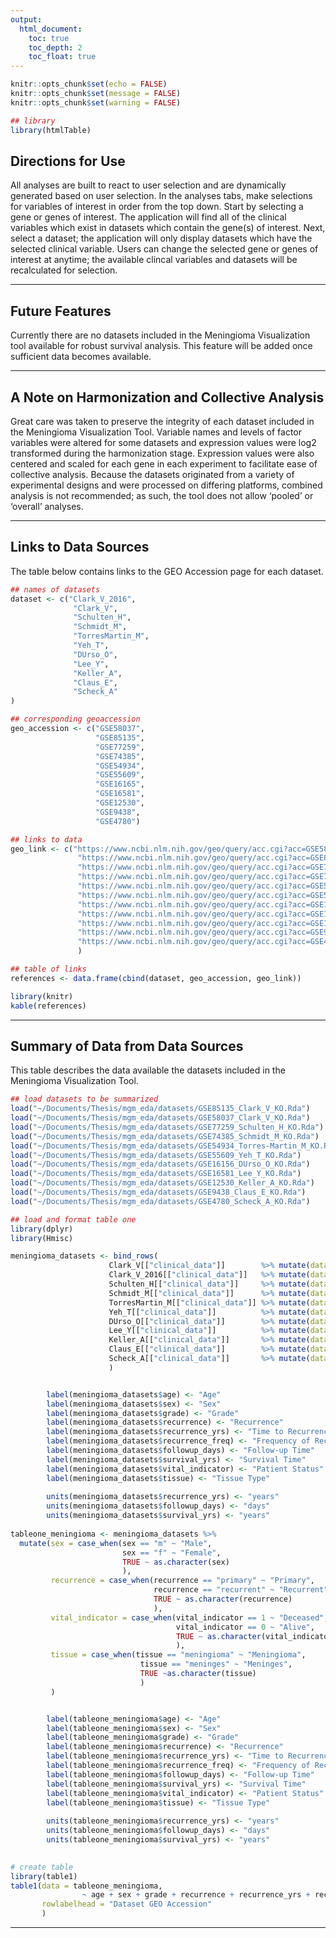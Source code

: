 ```yaml
---
output: 
  html_document:
    toc: true
    toc_depth: 2
    toc_float: true
---
```



```r
knitr::opts_chunk$set(echo = FALSE)
knitr::opts_chunk$set(message = FALSE)
knitr::opts_chunk$set(warning = FALSE)

## library
library(htmlTable)
```



## Directions for Use
        
All analyses are built to react to user selection and are dynamically generated based on user selection. In the analyses tabs, make selections for variables of interest in order from the top down. Start by selecting a gene or genes of interest. The application will find all of the clinical variables which exist in datasets which contain the gene(s) of interest. Next, select a dataset; the application will only display datasets which have the selected clinical variable. Users can change the selected gene or genes of interest at anytime; the available clincal variables and datasets will be recalculated for selection.
         
        
*****
        
## Future Features
        
Currently there are no datasets included in the Meningioma Visualization tool available for robust survival analysis. This feature will be added once sufficient data becomes available.

*****
        
## A Note on Harmonization and Collective Analysis

Great care was taken to preserve the integrity of each dataset included in the Meningioma Visualization Tool. Variable names and levels of factor variables were altered for some datasets and expression values were log2 transformed during the harmonization stage. Expression values were also centered and scaled for each gene in each experiment to facilitate ease of collective analysis. Because the datasets originated from a variety of experimental designs and were processed on differing platforms, combined analysis is not recommended; as such, the tool does not allow 'pooled' or 'overall' analyses.

*****       
  
## Links to Data Sources

The table below contains links to the GEO Accession page for each dataset.

```r
## names of datasets
dataset <- c("Clark_V_2016", 
              "Clark_V",
              "Schulten_H",
              "Schmidt_M",
              "TorresMartin_M",
              "Yeh_T",
              "DUrso_O",
              "Lee_Y",
              "Keller_A",
              "Claus_E",
              "Scheck_A"
)
```

```r
## corresponding geoaccession
geo_accession <- c("GSE58037",
                   "GSE85135",
                   "GSE77259",
                   "GSE74385",
                   "GSE54934",
                   "GSE55609",
                   "GSE16165",
                   "GSE16581",
                   "GSE12530",
                   "GSE9438",
                   "GSE4780")
```

```r
## links to data
geo_link <- c("https://www.ncbi.nlm.nih.gov/geo/query/acc.cgi?acc=GSE58037",
               "https://www.ncbi.nlm.nih.gov/geo/query/acc.cgi?acc=GSE85135",
               "https://www.ncbi.nlm.nih.gov/geo/query/acc.cgi?acc=GSE77259",
               "https://www.ncbi.nlm.nih.gov/geo/query/acc.cgi?acc=GSE74385",
               "https://www.ncbi.nlm.nih.gov/geo/query/acc.cgi?acc=GSE54934",
               "https://www.ncbi.nlm.nih.gov/geo/query/acc.cgi?acc=GSE55609",
               "https://www.ncbi.nlm.nih.gov/geo/query/acc.cgi?acc=GSE16165",
               "https://www.ncbi.nlm.nih.gov/geo/query/acc.cgi?acc=GSE16581",
               "https://www.ncbi.nlm.nih.gov/geo/query/acc.cgi?acc=GSE12530",
               "https://www.ncbi.nlm.nih.gov/geo/query/acc.cgi?acc=GSE9438",
               "https://www.ncbi.nlm.nih.gov/geo/query/acc.cgi?acc=GSE4780"
               )
```

```r
## table of links
references <- data.frame(cbind(dataset, geo_accession, geo_link))

library(knitr)
kable(references)
```

*****

## Summary of Data from Data Sources
      
This table describes the data available the datasets included in the Meningioma Visualization Tool.

```r
## load datasets to be summarized
load("~/Documents/Thesis/mgm_eda/datasets/GSE85135_Clark_V_KO.Rda")
load("~/Documents/Thesis/mgm_eda/datasets/GSE58037_Clark_V_KO.Rda")
load("~/Documents/Thesis/mgm_eda/datasets/GSE77259_Schulten_H_KO.Rda")
load("~/Documents/Thesis/mgm_eda/datasets/GSE74385_Schmidt_M_KO.Rda")
load("~/Documents/Thesis/mgm_eda/datasets/GSE54934_Torres-Martin_M_KO.Rda")
load("~/Documents/Thesis/mgm_eda/datasets/GSE55609_Yeh_T_KO.Rda")
load("~/Documents/Thesis/mgm_eda/datasets/GSE16156_DUrso_O_KO.Rda")
load("~/Documents/Thesis/mgm_eda/datasets/GSE16581_Lee_Y_KO.Rda")
load("~/Documents/Thesis/mgm_eda/datasets/GSE12530_Keller_A_KO.Rda")
load("~/Documents/Thesis/mgm_eda/datasets/GSE9438_Claus_E_KO.Rda")
load("~/Documents/Thesis/mgm_eda/datasets/GSE4780_Scheck_A_KO.Rda")
```

```r
## load and format table one
library(dplyr)
library(Hmisc)

meningioma_datasets <- bind_rows(
                      Clark_V[["clinical_data"]]        %>% mutate(data_name = "GSE58037") %>% select(-c(1,2)) %>% as.data.frame(),
                      Clark_V_2016[["clinical_data"]]   %>% mutate(data_name = "GSE85135") %>% select(-c(1,2)) %>% as.data.frame(),
                      Schulten_H[["clinical_data"]]     %>% mutate(data_name = "GSE77259") %>% select(-c(1,2)) %>% as.data.frame(),
                      Schmidt_M[["clinical_data"]]      %>% mutate(data_name = "GSE74385") %>% select(-c(1,2)) %>% as.data.frame(),
                      TorresMartin_M[["clinical_data"]] %>% mutate(data_name = "GSE54934") %>% select(-c(1,2)) %>% as.data.frame(),
                      Yeh_T[["clinical_data"]]          %>% mutate(data_name = "GSE55609") %>% select(-c(1,2)) %>% as.data.frame(),
                      DUrso_O[["clinical_data"]]        %>% mutate(data_name = "GSE16165") %>% select(-c(1,2)) %>% as.data.frame(),
                      Lee_Y[["clinical_data"]]          %>% mutate(data_name = "GSE16581") %>% select(-c(1,2)) %>% as.data.frame(),
                      Keller_A[["clinical_data"]]       %>% mutate(data_name = "GSE12530") %>% select(-c(1,2)) %>% as.data.frame(),
                      Claus_E[["clinical_data"]]        %>% mutate(data_name = "GSE9438") %>% select(-c(1,2)) %>% as.data.frame(),
                      Scheck_A[["clinical_data"]]       %>% mutate(data_name = "GSE4780") %>% select(-c(1,2)) %>% as.data.frame()
                      )


        label(meningioma_datasets$age) <- "Age"
        label(meningioma_datasets$sex) <- "Sex"
        label(meningioma_datasets$grade) <- "Grade"
        label(meningioma_datasets$recurrence) <- "Recurrence"
        label(meningioma_datasets$recurrence_yrs) <- "Time to Recurrence"
        label(meningioma_datasets$recurrence_freq) <- "Frequency of Recurrence"
        label(meningioma_datasets$followup_days) <- "Follow-up Time"
        label(meningioma_datasets$survival_yrs) <- "Survival Time"
        label(meningioma_datasets$vital_indicator) <- "Patient Status"
        label(meningioma_datasets$tissue) <- "Tissue Type"
        
        units(meningioma_datasets$recurrence_yrs) <- "years"
        units(meningioma_datasets$followup_days) <- "days"
        units(meningioma_datasets$survival_yrs) <- "years"
        
tableone_meningioma <- meningioma_datasets %>% 
  mutate(sex = case_when(sex == "m" ~ "Male", 
                         sex == "f" ~ "Female",
                         TRUE ~ as.character(sex)
                         ),
         recurrence = case_when(recurrence == "primary" ~ "Primary",
                                recurrence == "recurrent" ~ "Recurrent",
                                TRUE ~ as.character(recurrence)
                                ),
         vital_indicator = case_when(vital_indicator == 1 ~ "Deceased",
                                     vital_indicator == 0 ~ "Alive",
                                     TRUE ~ as.character(vital_indicator)
                                     ),
         tissue = case_when(tissue == "meningioma" ~ "Meningioma",
                             tissue == "meninges" ~ "Meninges",
                             TRUE ~as.character(tissue)
                             )
         )


        label(tableone_meningioma$age) <- "Age"
        label(tableone_meningioma$sex) <- "Sex"
        label(tableone_meningioma$grade) <- "Grade"
        label(tableone_meningioma$recurrence) <- "Recurrence"
        label(tableone_meningioma$recurrence_yrs) <- "Time to Recurrence"
        label(tableone_meningioma$recurrence_freq) <- "Frequency of Recurrence"
        label(tableone_meningioma$followup_days) <- "Follow-up Time"
        label(tableone_meningioma$survival_yrs) <- "Survival Time"
        label(tableone_meningioma$vital_indicator) <- "Patient Status"
        label(tableone_meningioma$tissue) <- "Tissue Type"
        
        units(tableone_meningioma$recurrence_yrs) <- "years"
        units(tableone_meningioma$followup_days) <- "days"
        units(tableone_meningioma$survival_yrs) <- "years"
        
```

```r
# create table
library(table1)
table1(data = tableone_meningioma, 
                ~ age + sex + grade + recurrence + recurrence_yrs + recurrence_freq + followup_days + survival_yrs + vital_indicator + tissue | data_name,
       rowlabelhead = "Dataset GEO Accession"
       )


```


*****
